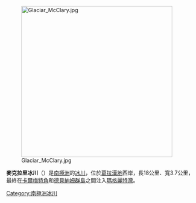[[Image:Glaciar_McClary.jpg|400px]]

'''麥克拉里冰川'''（{{lang-en|McClary Glacier}}）是[[南極洲|南極洲]]的[[冰川|冰川]]，位於[[葛拉漢地|葛拉漢地]]西岸，長18公里、寬3.7公里，最終在[[卡爾梅特角|卡爾梅特角]]和[[德貝納姆群島|德貝納姆群島]]之間注入[[瑪格麗特灣|瑪格麗特灣]]。

{{DEFAULTSORT:McClary Glacier}}
[[Category:南極洲冰川|Category:南極洲冰川]]


{{FallièresCoast-geo-stub}}
